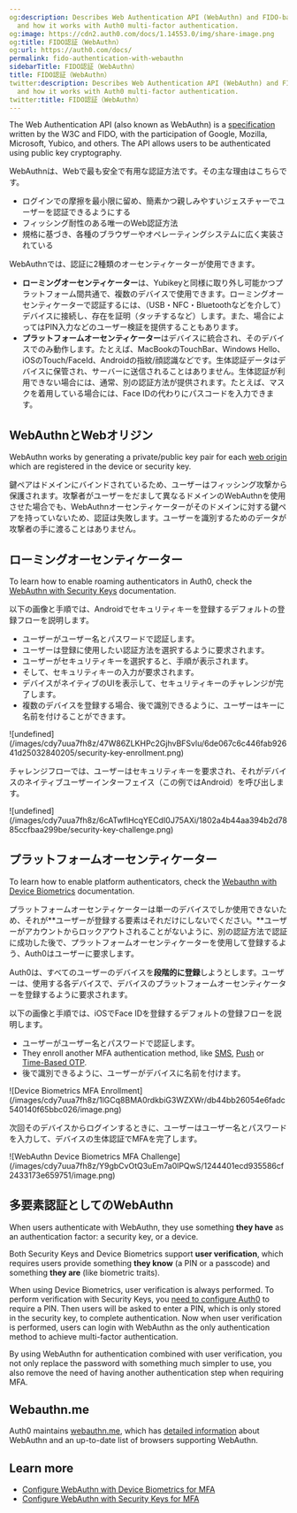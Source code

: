 ```yaml
---
og:description: Describes Web Authentication API (WebAuthn) and FIDO-based authentication
  and how it works with Auth0 multi-factor authentication.
og:image: https://cdn2.auth0.com/docs/1.14553.0/img/share-image.png
og:title: FIDO認証（WebAuthn）
og:url: https://auth0.com/docs/
permalink: fido-authentication-with-webauthn
sidebarTitle: FIDO認証（WebAuthn）
title: FIDO認証（WebAuthn）
twitter:description: Describes Web Authentication API (WebAuthn) and FIDO-based authentication
  and how it works with Auth0 multi-factor authentication.
twitter:title: FIDO認証（WebAuthn）
---
```


The Web Authentication API (also known as WebAuthn) is a [specification](https://www.w3.org/TR/webauthn/) written by the W3C and FIDO, with the participation of Google, Mozilla, Microsoft, Yubico, and others. The API allows users to be authenticated using public key cryptography.

WebAuthnは、Webで最も安全で有用な認証方法です。その主な理由はこちらです。

* ログインでの摩擦を最小限に留め、簡素かつ親しみやすいジェスチャーでユーザーを認証できるようにする
* フィッシング耐性のある唯一のWeb認証方法
* 規格に基づき、各種のブラウザーやオペレーティングシステムに広く実装されている

WebAuthnでは、認証に2種類のオーセンティケーターが使用できます。

* **ローミングオーセンティケーター**は、Yubikeyと同様に取り外し可能かつプラットフォーム間共通で、複数のデバイスで使用できます。ローミングオーセンティケーターで認証するには、（USB・NFC・Bluetoothなどを介して）デバイスに接続し、存在を証明（タッチするなど）します。また、場合によってはPIN入力などのユーザー検証を提供することもあります。
* **プラットフォームオーセンティケーター**はデバイスに統合され、そのデバイスでのみ動作します。たとえば、MacBookのTouchBar、Windows Hello、iOSのTouch/FaceId、Androidの指紋/顔認識などです。生体認証データはデバイスに保管され、サーバーに送信されることはありません。生体認証が利用できない場合には、通常、別の認証方法が提供されます。たとえば、マスクを着用している場合には、Face IDの代わりにパスコードを入力できます。

## WebAuthnとWebオリジン

WebAuthn works by generating a private/public key pair for each [web origin](https://en.wikipedia.org/wiki/Same-origin_policy) which are registered in the device or security key.

鍵ペアはドメインにバインドされているため、ユーザーはフィッシング攻撃から保護されます。攻撃者がユーザーをだまして異なるドメインのWebAuthnを使用させた場合でも、WebAuthnオーセンティケーターがそのドメインに対する鍵ペアを持っていないため、認証は失敗します。ユーザーを識別するためのデータが攻撃者の手に渡ることはありません。

## ローミングオーセンティケーター

To learn how to enable roaming authenticators in Auth0, check the [WebAuthn with Security Keys](/docs/secure/multi-factor-authentication/fido-authentication-with-webauthn/configure-webauthn-security-keys-for-mfa) documentation.

以下の画像と手順では、Androidでセキュリティキーを登録するデフォルトの登録フローを説明します。

* ユーザーがユーザー名とパスワードで認証します。
* ユーザーは登録に使用したい認証方法を選択するように要求されます。
* ユーザーがセキュリティキーを選択すると、手順が表示されます。
* そして、セキュリティキーの入力が要求されます。
* デバイスがネイティブのUIを表示して、セキュリティキーのチャレンジが完了します。
* 複数のデバイスを登録する場合、後で識別できるように、ユーザーはキーに名前を付けることができます。

<Frame>![undefined](/images/cdy7uua7fh8z/47W86ZLKHPc2GjhvBFSvlu/6de067c6c446fab92641d25032840205/security-key-enrollment.png)</Frame>

チャレンジフローでは、ユーザーはセキュリティキーを要求され、それがデバイスのネイティブユーザーインターフェイス（この例ではAndroid）を呼び出します。

<Frame>![undefined](/images/cdy7uua7fh8z/6cATwflHcqYECdI0J75AXi/1802a4b44aa394b2d7885ccfbaa299be/security-key-challenge.png)</Frame>

## プラットフォームオーセンティケーター

To learn how to enable platform authenticators, check the [Webauthn with Device Biometrics](/docs/secure/multi-factor-authentication/fido-authentication-with-webauthn/configure-webauthn-device-biometrics-for-mfa) documentation.

プラットフォームオーセンティケーターは単一のデバイスでしか使用できないため、それが**ユーザーが登録する要素はそれだけにしないでください。**ユーザーがアカウントからロックアウトされることがないように、別の認証方法で認証に成功した後で、プラットフォームオーセンティケーターを使用して登録するよう、Auth0はユーザーに要求します。

Auth0は、すべてのユーザーのデバイスを**段階的に登録**しようとします。ユーザーは、使用する各デバイスで、デバイスのプラットフォームオーセンティケーターを登録するように要求されます。

以下の画像と手順では、iOSでFace IDを登録するデフォルトの登録フローを説明します。

* ユーザーがユーザー名とパスワードで認証します。
* They enroll another <Tooltip tip="Multi-factor authentication (MFA): User authentication process that uses a factor in addition to username and password such as a code via SMS." cta="View Glossary" href="/docs/glossary?term=MFA">MFA</Tooltip> authentication method, like [SMS](/docs/secure/multi-factor-authentication/multi-factor-authentication-factors/configure-sms-voice-notifications-mfa), [Push](/docs/secure/multi-factor-authentication/multi-factor-authentication-factors/configure-push-notifications-for-mfa) or [Time-Based OTP](/docs/secure/multi-factor-authentication/multi-factor-authentication-factors/configure-otp-notifications-for-mfa).
* 後で識別できるように、ユーザーがデバイスに名前を付けます。

<Frame>![Device Biometrics MFA Enrollment](/images/cdy7uua7fh8z/1lGCq8BMA0rdkbiG3WZXWr/db44bb26054e6fadc540140f65bbc026/image.png)</Frame>

次回そのデバイスからログインするときに、ユーザーはユーザー名とパスワードを入力して、デバイスの生体認証でMFAを完了します。

<Frame>![WebAuthn Device Biometrics MFA Challenge](/images/cdy7uua7fh8z/Y9gbCvOtQ3uEm7a0lPQwS/1244401ecd935586cf2433173e659751/image.png)</Frame>

## 多要素認証としてのWebAuthn

<Callout icon="file-lines" color="#0EA5E9" iconType="regular">

When users authenticate with WebAuthn, they use something **they have** as an authentication factor: a security key, or a device.

Both Security Keys and Device Biometrics support **user verification**, which requires users provide something **they know** (a PIN or a passcode) and something **they are** (like biometric traits).

When using Device Biometrics, user verification is always performed. To perform verification with Security Keys, you [need to configure Auth0](/docs/secure/multi-factor-authentication/fido-authentication-with-webauthn/configure-webauthn-security-keys-for-mfa) to require a PIN. Then users will be asked to enter a PIN, which is only stored in the security key, to complete authentication. Now when user verification is performed, users can login with WebAuthn as the only authentication method to achieve multi-factor authentication.

By using WebAuthn for authentication combined with user verification, you not only replace the password with something much simpler to use, you also remove the need of having another authentication step when requiring MFA.

</Callout>

## Webauthn.me

Auth0 maintains [webauthn.me](https://a0.to/webauthme-auth0-docs), which has [detailed information](https://webauthn.me/introduction) about WebAuthn and an up-to-date list of browsers supporting WebAuthn.

## Learn more

* [Configure WebAuthn with Device Biometrics for MFA](/docs/secure/multi-factor-authentication/fido-authentication-with-webauthn/configure-webauthn-device-biometrics-for-mfa)
* [Configure WebAuthn with Security Keys for MFA](/docs/secure/multi-factor-authentication/fido-authentication-with-webauthn/configure-webauthn-security-keys-for-mfa)